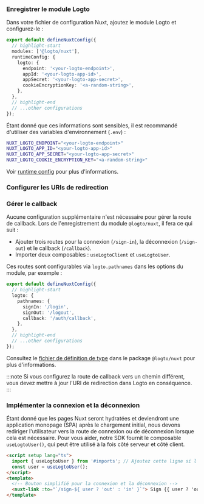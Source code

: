 
### Enregistrer le module Logto

Dans votre fichier de configuration Nuxt, ajoutez le module Logto et configurez-le :

```ts title="nuxt.config.ts"
export default defineNuxtConfig({
  // highlight-start
  modules: ['@logto/nuxt'],
  runtimeConfig: {
    logto: {
      endpoint: '<your-logto-endpoint>',
      appId: '<your-logto-app-id>',
      appSecret: '<your-logto-app-secret>',
      cookieEncryptionKey: '<a-random-string>',
    },
  },
  // highlight-end
  // ...other configurations
});
```

Étant donné que ces informations sont sensibles, il est recommandé d'utiliser des variables d'environnement (`.env`) :

```bash title=".env"
NUXT_LOGTO_ENDPOINT="<your-logto-endpoint>"
NUXT_LOGTO_APP_ID="<your-logto-app-id>"
NUXT_LOGTO_APP_SECRET="<your-logto-app-secret>"
NUXT_LOGTO_COOKIE_ENCRYPTION_KEY="<a-random-string>"
```

Voir [runtime config](https://nuxt.com/docs/guide/going-further/runtime-config) pour plus d'informations.

### Configurer les URIs de redirection

<SignInFlowSummary />

<AssumingUrl />

<WebConfigureRedirectUris />

### Gérer le callback

Aucune configuration supplémentaire n'est nécessaire pour gérer la route de callback. Lors de l'enregistrement du module `@logto/nuxt`, il fera ce qui suit :

- Ajouter trois routes pour la connexion (`/sign-in`), la déconnexion (`/sign-out`) et le callback (`/callback`).
- Importer deux composables : `useLogtoClient` et `useLogtoUser`.

Ces routes sont configurables via `logto.pathnames` dans les options du module, par exemple :

```ts title="nuxt.config.ts"
export default defineNuxtConfig({
  // highlight-start
  logto: {
    pathnames: {
      signIn: '/login',
      signOut: '/logout',
      callback: '/auth/callback',
    },
  },
  // highlight-end
  // ...other configurations
});
```

Consultez le [fichier de définition de type](https://github.com/logto-io/js/blob/HEAD/packages/nuxt/src/runtime/utils/types.ts) dans le package `@logto/nuxt` pour plus d'informations.

:::note
Si vous configurez la route de callback vers un chemin différent, vous devez mettre à jour l'URI de redirection dans Logto en conséquence.
:::

### Implémenter la connexion et la déconnexion

Étant donné que les pages Nuxt seront hydratées et deviendront une application monopage (SPA) après le chargement initial, nous devons rediriger l'utilisateur vers la route de connexion ou de déconnexion lorsque cela est nécessaire. Pour vous aider, notre SDK fournit le composable `useLogtoUser()`, qui peut être utilisé à la fois côté serveur et côté client.

```html title="index.vue"
<script setup lang="ts">
  import { useLogtoUser } from '#imports'; // Ajoutez cette ligne si l'importation automatique est désactivée
  const user = useLogtoUser();
</script>
<template>
  <!-- Bouton simplifié pour la connexion et la déconnexion -->
  <nuxt-link :to="`/sign-${ user ? 'out' : 'in' }`"> Sign {{ user ? 'out' : 'in' }} </nuxt-link>
</template>
```

<Checkpoint />
